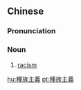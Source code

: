 {{also|种族主义}}
==Chinese==
{{zh-forms|s=种族主义|type=22}}

===Pronunciation===
{{zh-pron
|m=zhǒngzúzhǔyì
|c=zung2 zuk6 zyu2 ji6
|cat=n
}}

===Noun===
{{zh-noun}}

# [[racism]]

[[hu:種族主義]]
[[pt:種族主義]]